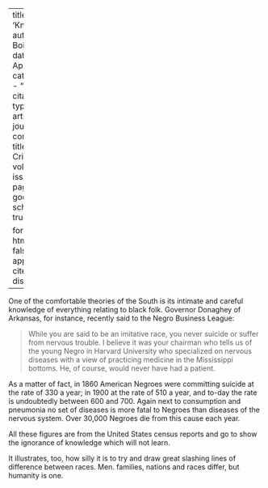 
---
title: 'Knowledge'
author: Du Bois, W.E.B.
date: Apr. 1911
categories: 
  - ""
citation: 
  type: article-journal
  container-title: The Crisis
  volume: 2
  issue: 6
  page: 245
google-scholar: true

format:
  html:
    toc: false
    appendix-cite-as: display
---



One of the comfortable theories of the South is its intimate and careful knowledge of everything relating to black folk. Governor Donaghey of Arkansas, for instance, recently said to the Negro Business League:

> While you are said to be an imitative race, you never suicide or suffer from nervous trouble. I believe it was your chairman who tells us of the young Negro in Harvard University who specialized on nervous diseases with a view of practicing medicine in the Mississippi bottoms. He, of course, would never have had a patient.

As a matter of fact, in 1860 American Negroes were committing suicide at the rate of 330 a year; in 1900 at the rate of 510 a year, and to-day the rate is undoubtedly between 600 and 700. Again next to consumption and pneumonia no set of diseases is more fatal to Negroes than diseases of the nervous system. Over 30,000 Negroes die from this cause each year.

All these figures are from the United States census reports and go to show the ignorance of knowledge which will not learn.

It illustrates, too, how silly it is to try and draw great slashing lines of difference between races. Men. families, nations and races differ, but humanity is one.

